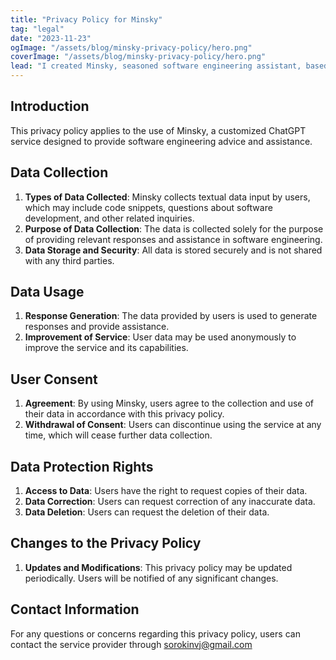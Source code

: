 ```yaml
---
title: "Privacy Policy for Minsky"
tag: "legal"
date: "2023-11-23"
ogImage: "/assets/blog/minsky-privacy-policy/hero.png"
coverImage: "/assets/blog/minsky-privacy-policy/hero.png"
lead: "I created Minsky, seasoned software engineering assistant, based on GPT-4"
---
```


## Introduction

This privacy policy applies to the use of Minsky, a customized ChatGPT service designed to provide software engineering advice and assistance.

## Data Collection

1. **Types of Data Collected**: Minsky collects textual data input by users, which may include code snippets, questions about software development, and other related inquiries.
2. **Purpose of Data Collection**: The data is collected solely for the purpose of providing relevant responses and assistance in software engineering.
3. **Data Storage and Security**: All data is stored securely and is not shared with any third parties.

## Data Usage

1. **Response Generation**: The data provided by users is used to generate responses and provide assistance.
2. **Improvement of Service**: User data may be used anonymously to improve the service and its capabilities.

## User Consent

1. **Agreement**: By using Minsky, users agree to the collection and use of their data in accordance with this privacy policy.
2. **Withdrawal of Consent**: Users can discontinue using the service at any time, which will cease further data collection.

## Data Protection Rights

1. **Access to Data**: Users have the right to request copies of their data.
2. **Data Correction**: Users can request correction of any inaccurate data.
3. **Data Deletion**: Users can request the deletion of their data.

## Changes to the Privacy Policy

1. **Updates and Modifications**: This privacy policy may be updated periodically. Users will be notified of any significant changes.

## Contact Information

For any questions or concerns regarding this privacy policy, users can contact the service provider through [sorokinvj@gmail.com](mailto:sorokinvj@gmail.com)
